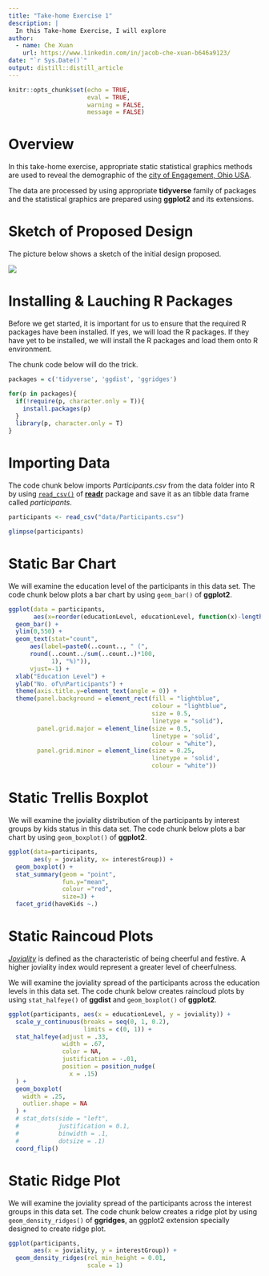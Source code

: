 ```yaml
---
title: "Take-home Exercise 1"
description: |
  In this Take-home Exercise, I will explore
author:
  - name: Che Xuan 
    url: https://www.linkedin.com/in/jacob-che-xuan-b646a9123/
date: "`r Sys.Date()`"
output: distill::distill_article
---
```


```r
knitr::opts_chunk$set(echo = TRUE,
                      eval = TRUE,
                      warning = FALSE,
                      message = FALSE)
```

# Overview

In this take-home exercise, appropriate static statistical graphics methods are used to reveal the demographic of the [city of Engagement, Ohio USA](https://vast-challenge.github.io/2022/). 

The data are processed by using appropriate **tidyverse** family of packages and the statistical graphics are prepared using **ggplot2** and its extensions.

# Sketch of Proposed Design

The picture below shows a sketch of the initial design proposed. 

![](img/image1.jpg)

# Installing & Lauching R Packages

Before we get started, it is important for us to ensure that the required R packages have been installed. If yes, we will load the R packages. If they have yet to be installed, we will install the R packages and load them onto R environment.

The chunk code below will do the trick.

```r
packages = c('tidyverse', 'ggdist', 'ggridges')

for(p in packages){
  if(!require(p, character.only = T)){
    install.packages(p)
  }
  library(p, character.only = T)
}
```

# Importing Data

The code chunk below imports *Participants.csv* from the data folder into R by using [`read_csv()`](https://readr.tidyverse.org/reference/read_delim.html) of [**readr**](https://readr.tidyverse.org/) package and save it as an tibble data frame called *participants*.

```r
participants <- read_csv("data/Participants.csv")

glimpse(participants)
```

# Static Bar Chart

We will examine the education level of the participants in this data set. The code chunk below plots a bar chart by using `geom_bar()` of **ggplot2**.

```r
ggplot(data = participants,
       aes(x=reorder(educationLevel, educationLevel, function(x)-length(x)))) +
  geom_bar() +
  ylim(0,550) +
  geom_text(stat="count", 
      aes(label=paste0(..count.., " (", 
      round(..count../sum(..count..)*100,
            1), "%)")),
      vjust=-1) +
  xlab("Education Level") +
  ylab("No. of\nParticipants") +
  theme(axis.title.y=element_text(angle = 0)) +
  theme(panel.background = element_rect(fill = "lightblue",
                                        colour = "lightblue",
                                        size = 0.5,
                                        linetype = "solid"),
        panel.grid.major = element_line(size = 0.5, 
                                        linetype = 'solid',
                                        colour = "white"), 
        panel.grid.minor = element_line(size = 0.25, 
                                        linetype = 'solid',
                                        colour = "white"))
```
# Static Trellis Boxplot

We will examine the joviality distribution of the participants by interest groups by kids status in this data set. The code chunk below plots a bar chart by using `geom_boxplot()` of **ggplot2**.

```r
ggplot(data=participants, 
       aes(y = joviality, x= interestGroup)) +
  geom_boxplot() +
  stat_summary(geom = "point",
               fun.y="mean",
               colour ="red",
               size=3) +
  facet_grid(haveKids ~.)
```

# Static Raincoud Plots

[*Joviality*](https://www.vocabulary.com/dictionary/joviality#:~:text=Joviality%20is%20the%20characteristic%20of,dinner%20might%20cheer%20you%20up.) is defined as the characteristic of being cheerful and festive. A higher joviality index would represent a greater level of cheerfulness. 

We will examine the joviality spread of the participants across the education levels in this data set. The code chunk below creates raincloud plots by using `stat_halfeye()` of **ggdist** and `geom_boxplot()` of **ggplot2**.

```r
ggplot(participants, aes(x = educationLevel, y = joviality)) +
  scale_y_continuous(breaks = seq(0, 1, 0.2), 
                     limits = c(0, 1)) + 
  stat_halfeye(adjust = .33, 
               width = .67, 
               color = NA,
               justification = -.01,
               position = position_nudge(
                 x = .15)
  ) +
  geom_boxplot(
    width = .25,
    outlier.shape = NA
  ) +
  # stat_dots(side = "left",
  #           justification = 0.1,
  #           binwidth = .1,
  #           dotsize = .1) 
  coord_flip()
```


# Static Ridge Plot

We will examine the joviality spread of the participants across the interest groups in this data set. The code chunk below creates a ridge plot by using `geom_density_ridges()` of **ggridges**, an ggplot2 extension specially designed to create ridge plot.

```r
ggplot(participants, 
       aes(x = joviality, y = interestGroup)) + 
  geom_density_ridges(rel_min_height = 0.01,
                      scale = 1)
```






